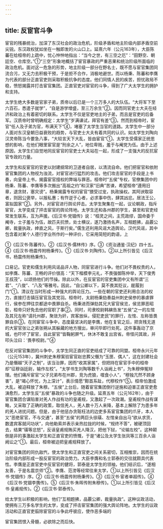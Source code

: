 ```yaml
---
---
---
```

title: 反宦官斗争
---



宦官的残暴统治，加深了东汉社会的政治危机，阶级矛盾和地主阶级内部矛盾空前尖锐。东汉政权犹如坐在一触即发的火山口上。延熹六年（公元163年），大臣陈蕃在给桓帝的上疏中，忧心忡忡地指出：“当今之世，有三空之厄”：“田野空、朝廷空、仓库空。”①“三空”形象地概括了宦官暴政的严重恶果和统治阶级所面临的政治危机。面对这一危急的形势，地主阶级一部分在野名士，既不愿与宦官集团同流合污，又无力去积极干预，于是拒不合作，消极地避世。而以杨秉、陈蕃和李膺为代表的部分正直官吏则采取积极抗争的态度。他们同情人民的疾苦，担忧政局不稳，愤怒揭露并打击宦官集团。正直官吏对宦官的斗争，得到了广大太学生的拥护和支持。

太学生绝大多数是官家子弟，质帝以后已是一个三万多人的大队伍。“大将军下至六百石，悉遣子就学”，“自是游学增盛，至三万余生”②。因而同官吏士大夫在经济和政治上有着密切的联系。太学生不仅是官吏地主的子弟，而且是官吏的后备军。汉质帝时曾明确规定：太学生“岁满课试，拜官有差”③。然而到桓帝时，宦官“任人及子弟为官，布满天下”④，堵塞了太学生当官的道路。太学生中一部分人面对东汉皇朝日益衰败的趋势，与官吏士大夫有着共同的认识。如太学生刘陶向汉灵帝陈当今要急八事，“大较言天下大乱，皆由宦官”①。太学生受儒家正统思想的影响，在他们眼里宦官是“刑余之人”，地位卑贱，羞于与阉党为伍。由于上述原因，太学生们自觉地同反宦官的官吏士大夫站在一起，形成了一支强大的反抗宦官专政的力量。

太学生和反宦官的官吏以封建纲常的卫道者自居，以清流自命。他们把宦官和依附宦官集团的人物视为浊流，对宦官进行猛烈的攻击。他们攻击宦官的手段是上书奏，向皇帝上书，揭露宦官擅权的弊端与罪恶。桓帝时“五侯”专权，官僚集团中的杨秉、陈蕃、李膺等多次搬出“高祖之约”和汉家“旧典”苦谏，希望桓帝“遵用旧章，退贪财，塞灾谤”。杨秉揭露专权的宦官“猥受过宠，执政操权。其阿谀取容者，则因公褒举，以报私惠；有忤逆于心者，必求事中伤，肆其凶忿。居法王公，富拟国家”②。另外，对宦官进行舆论抨击。太学生聚集在一起，议论朝政，指斥宦官，太学变成了抨击宦官的舆论阵地。太学生还和各州郡的学生，甚至和官吏经常发生联系，互为声援。《后汉书·党锢传》说：“桓灵之间，主荒政缪，国命委于阉寺，士子羞与为伍，故匹夫抗愤，处士横议，遂乃激扬名声，互相题拂，品覈公卿，裁量执政，婞直之风，于斯行矣。”儒生还利用风谣大造舆论。汉代风谣，其中包含着对某个人德行学业所作的一种评价，它采用简短的韵语，上

①《后汉书·陈蕃传》。②《后汉书·儒林传》序。③《资治通鉴·汉纪》四十五。④《后汉书·杨震传附杨秉传》。①《后汉书·刘陶传》。②以上所引皆见《后汉书，杨震传附杨秉传》。

口易记。官吏和儒生利用风谣品评人物，同宦官进行斗争。他们对不畏权贵的人，如李膺、陈蕃、王畅的评价很高：“天下楷模李元礼，不畏强御陈仲举，天下俊秀王叔茂”，以颂扬他们的节操。除此以外，在反宦官的官吏集团中又有所谓“三君”、“八俊”、“八及”等雅号。因此，“自公卿以下，莫不畏其贬议，屣履到门”①。清议在当时形成一种强大的舆论压力。一些在朝的官吏还利用合法的权力，直接打击镇压宦官及其党羽。桓帝时，太尉杨秉劾奏益州刺史侯参的暴虐罪行，侯参在押往京都途中畏罪自杀。杨秉进而弹劾其兄大宦官侯览，侯览罪恶昭彰，桓帝只好免去他的官职了事②。同时，司隶校尉韩縯告发“五侯”之一的左悺及其兄左称“请托州郡，聚敛为奸，宾客放纵，侵犯吏民”的罪行，左悺、左称皆畏罪自杀③。在同宦官斗争中，态度最坚决的是李膺，他在复官之后，把贪残无道的大宦官张让之弟张朔从其躲藏的地方搜出，审问毕即行处死。这件事轰动了京城，也吓坏了宦官，自此宦官“皆鞠躬屏气，休沐不敢复出宫省。帝怪问其故，并叩头泣曰：‘畏李校尉。’”④

在反对宦官集团的斗争中，太学生同正直的官吏结成了可靠的同盟。桓帝永兴元年（公元153年），冀州刺史朱穆案验宦官赵忠葬父僭为“玉匣、偶人”，这在封建社会乃是僭越“天子之制”，该当治罪，因而“收其家属”，但把持在宦官手中的桓帝却“征穆诣廷尉，输作左校”。“太学书生刘陶等数千人诣阙上书”，为朱穆伸冤辩理。他们痛斥宦官“父子兄弟布在州郡，竞为虎狼，噬食小人”，“穆独亢然不顾身害”，是“竭心怀忧，为上深计”，表示情愿“黥首系趾，代穆校作”⑤。桓帝怕激成大乱，被迫释放了朱穆。“五侯”上台后，随着宦官集团倒行逆施和迫害正直官吏愈演愈烈，太学生反“五侯”暴政的斗争也随之升级。延熹五年（公元162年），由于宦官集团合谋陷害对羌人作战有功的皇甫规，又激起了一次政潮。皇甫规作战有谋略，又采取了正确的政策，取信羌人，羌人数十万人来降，基本上解除了为患多年的羌人进扰问题。但是，由于他惩办贪赃枉法的边吏多系宦官集团的爪牙，本人又“恶绝宦官，不与交通”，甚至“五侯”的两巨头徐璜、左悺亲自出马“欲从求货，数遣宾客就问功状”，向他勒索并表示亲热拉拢的时候，“规终不答”，被硬顶回去，结果“璜等忿怒”，反诬皇甫规贿买羌人降汉，把他下狱，“论输左校”。这种颠倒是非的事激起太学生和正直官吏的愤慨，于是“诸公及太学生张凤等三百余人诣阙讼之”①。最后，桓帝被迫把皇甫规释放了。

对宦官集团的同仇敌忾，使太学生和正直官吏之间关系密切，互相推崇，因而在统治阶级内部形成一股反宦官的政治势力。大臣李膺和名士郭泰的交往就颇具代表性。李膺是正直官吏中反宦官的健将，郭泰是太学生的领袖，他们结识后，“遂相友善，于是名震京师”②。李膺、范滂等经常往来太学，①以上所引皆见《后汉书·党锢传》序。②《后汉书·杨震传附杨秉传》。③《后汉书·宦者单超传》。④《后汉书·党锢李膺传》。⑤《后汉书·朱晖传附朱穆传》。①以上所引皆见《后汉书·皇甫规传》。②《后汉书·郭泰传》。

给太学生以积极的影响，他们“互相题拂，品覈公卿，裁量执政”。这种议政活动，使拥有三万多名学生的太学，变成了抨击宦官集团的强大舆论阵地。太学生的议政活动和正直官吏翦除宦官的斗争此呼彼应，使作恶多端的

宦官集团恨入骨髓，必欲除之而后快。